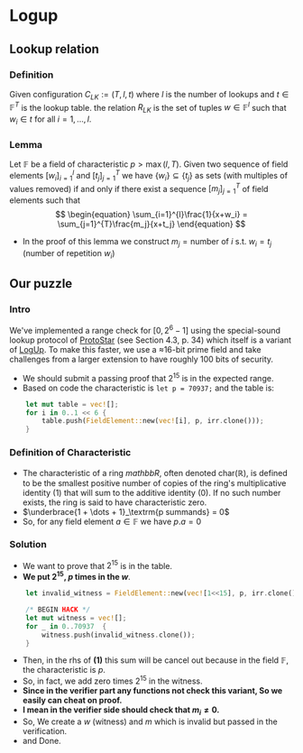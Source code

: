 # Logup

## Lookup relation
### Definition
Given configuration $C_{LK} := \left(T, l, t\right)$ where $l$ is the number of lookups and $t\in\mathbb{F}^{T}$ is the lookup table. the relation $R_{LK}$ is the set of tuples $w\in\mathbb{F}^l$ such that $w_i\in t$ for all $i = 1, \dots, l$.
### Lemma
Let $\mathbb{F}$ be a field of characteristic $p>\max(l, T)$. Given two sequence of field elements $[w_i]_{i=1}^{l}$ and $[t_j]_{j=1}^{T}$ we have $\{w_i\}\subseteq \{t_j\}$ as sets (with multiples of values removed) if and only if there exist a sequence $[m_j]_{j=1}^{T}$ of field elements such that
$$
\begin{equation}
\sum_{i=1}^{l}\frac{1}{x+w_i} = \sum_{j=1}^{T}\frac{m_j}{x+t_j}
\end{equation}
$$
- In the proof of this lemma we construct $m_j = \text{number of}\: i\: \text{s.t.} \: w_i = t_j$ (number of repetition $w_i$)



## Our puzzle
### Intro
We've implemented a range check for $[0, 2^6-1]$ using the special-sound
lookup protocol of [ProtoStar]([url](https://eprint.iacr.org/2023/620))
(see Section 4.3, p. 34) which itself is a variant of [LogUp]([url](https://eprint.iacr.org/2022/1530)).
To make this faster, we use a ≈16-bit prime field and take challenges
from a larger extension to have roughly 100 bits of security.
- We should submit a passing proof that $2^{15}$ is in the expected range.
- Based on code the characteristic is `let p = 70937;` and the table is:
```rust
    let mut table = vec![];
    for i in 0..1 << 6 {
        table.push(FieldElement::new(vec![i], p, irr.clone()));
    }
```
### Definition of Characteristic
- The characteristic of a ring $mathbb{R}$, often denoted $\text{char}(\mathbb{R})$, is defined to be the smallest positive number of copies of the ring's multiplicative identity (1) that will sum to the additive identity (0). If no such number exists, the ring is said to have characteristic zero.
- $\underbrace{1 + \dots + 1}_\textrm{p summands} = 0$
- So, for any field element $a\in\mathbb{F}$ we have $p.a = 0$
### Solution
- We want to prove that $2^{15}$ is in the table.
- **We put $2^{15}$, $p$ times in the $w$**.
```rust
    let invalid_witness = FieldElement::new(vec![1<<15], p, irr.clone()); 

    /* BEGIN HACK */
    let mut witness = vec![];
    for _ in 0..70937  {
        witness.push(invalid_witness.clone());
    }
```
- Then, in the rhs of **(1)** this sum will be cancel out because in the field $\mathbb{F}$, the characteristic is $p$.
- So, in fact, we add zero times $2^{15}$ in the witness.
- **Since in the verifier part any functions not check this variant, So we easily can cheat on proof.**
- **I mean in the verifier side should check that $m_i \neq 0.$**
- So, We create a $w$ (witness) and $m$ which is invalid but passed in the verification. 
- and Done.